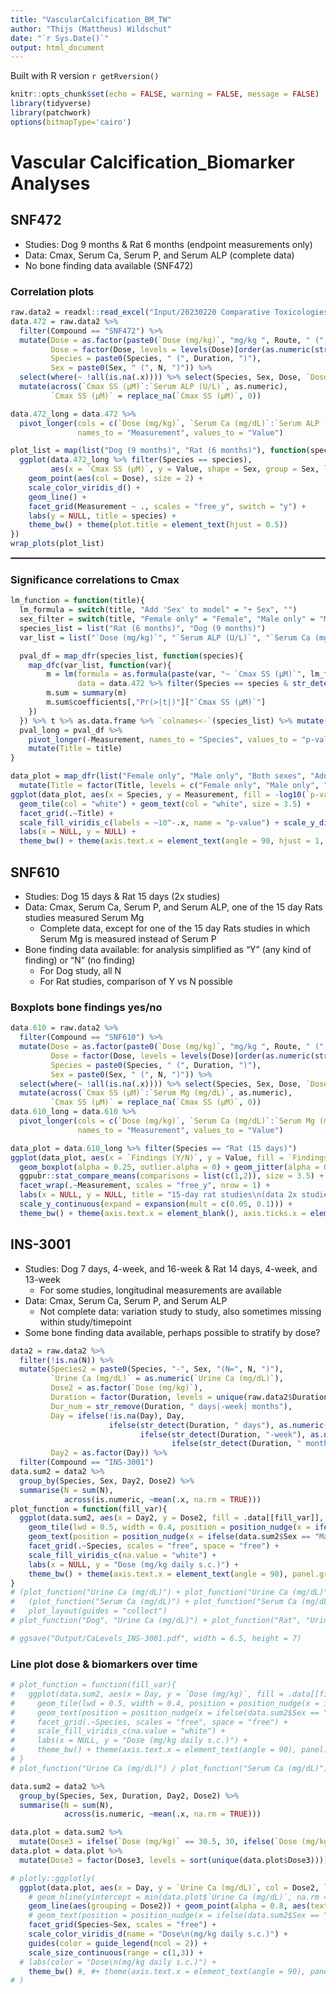 ```yaml
---
title: "VascularCalcification_BM_TW"
author: "Thijs (Mattheus) Wildschut"
date: "`r Sys.Date()`"
output: html_document
---
```


Built with R version `r getRversion()`

```r
knitr::opts_chunk$set(echo = FALSE, warning = FALSE, message = FALSE)
library(tidyverse)
library(patchwork)
options(bitmapType='cairo')

```

# Vascular Calcification_Biomarker Analyses {.tabset}

<!-- ## Biomarkers clinical study -->
<!-- To-do: -->
<!-- - Combination of biomarkers? -->
<!-- - Trajectory analyses? -->

<!-- ```{r Biomarkers clinical study, fig.width=18, fig.height=11} -->
<!-- raw.data = data.table::fread("Input/biomarkers.csv") -->
<!-- # unique(paste0(raw.data$`Analysis Visit`, "\n(", raw.data$`Planned Time Point Name`, ")")) -->
<!-- # unique(raw.data$`Biomarker Test Name`) -->

<!-- data = raw.data %>% -->
<!--   mutate(`Biomarker Numeric Result in Std Format` = as.numeric(`Biomarker Numeric Result in Std Format`), -->
<!--          `Analysis Visit` = factor(paste0(`Analysis Visit`, "\n(", `Planned Time Point Name`, ")"), -->
<!--                                    levels = c("Week 1 Day 1\n(Pre-Dose)", "Week 1 Day 1\n(20 Minutes Prior To End of Infusion)", -->
<!--                                               "Week 12 Day 5\n(Pre-Dose)", "Week 24 Day 5\n(Pre-Dose)", "Follow-up\n(NA)"), -->
<!--                                    labels  = c("Week 1 Day 1\n(Pre-Dose)", "Week 1 Day 1\n(20 Minutes Prior\nTo End of Infusion)", -->
<!--                                               "Week 12 Day 5\n(Pre-Dose)", "Week 24 Day 5\n(Pre-Dose)", "Follow-up"))) %>% -->
<!--   group_by(`Unique Subject Identifier`, `Biomarker Test Name`) %>%  -->
<!--   filter("Week 1 Day 1\n(Pre-Dose)" %in% `Analysis Visit`) %>% -->
<!--   # tally() -->
<!--   dplyr::mutate(`Biomarker normalized to baseline` = `Biomarker Numeric Result in Std Format`- -->
<!--                   `Biomarker Numeric Result in Std Format`[`Analysis Visit` == "Week 1 Day 1\n(Pre-Dose)"]) %>% -->
<!--   ungroup() %>% -->
<!--   filter(`Analysis Value Flag` == "Y" & `Biomarker Result in Original Units` != "<LLOQ" & !is.na(`Biomarker normalized to baseline`)) %>% -->
<!--   filter(`Analysis Visit` != "Week 1 Day 1\n(Pre-Dose)")# %>% -->

<!--   # filter(`Biomarker Test Name` == "Iron") -->

<!-- ggplot(data, aes(x = `Analysis Visit`, y = `Biomarker normalized to baseline`, fill = `Description of Planned Arm`)) + -->
<!--   geom_boxplot(alpha = 0.2, outlier.alpha = 0) +  -->
<!--   geom_point(size = 1, position = position_jitterdodge(jitter.width = 0.2), aes(col = `Description of Planned Arm`)) + -->
<!--   theme_bw() + theme(axis.text.x = element_text(angle = 90, hjust = 1, vjust = 0.5)) + -->
<!--   facet_wrap(.~`Biomarker Test Name`, scales = "free_y") + -->
<!--   ggpubr::stat_compare_means(method = "wilcox.test", label = "p.signif") # method = "t.test",  -->

<!-- ``` -->

## SNF472

- Studies: Dog 9 months & Rat 6 months (endpoint measurements only)
- Data: Cmax, Serum Ca, Serum P, and Serum ALP (complete data)
- No bone finding data available (SNF472)

### Correlation plots

```r
raw.data2 = readxl::read_excel("Input/20230220 Comparative Toxicologies Bone Parameters_TW.xlsx")
data.472 = raw.data2 %>%
  filter(Compound == "SNF472") %>%
  mutate(Dose = as.factor(paste0(`Dose (mg/kg)`, "mg/kg ", Route, " (", Regime, ")")),
         Dose = factor(Dose, levels = levels(Dose)[order(as.numeric(str_extract(levels(Dose), "[:digit:]+")))]),
         Species = paste0(Species, " (", Duration, ")"),
         Sex = paste0(Sex, " (", N, ")")) %>%
  select(where(~ !all(is.na(.x)))) %>% select(Species, Sex, Dose, `Dose (mg/kg)`, `Cmax SS (µM)`:`Serum ALP (U/L)`) %>%
  mutate(across(`Cmax SS (µM)`:`Serum ALP (U/L)`, as.numeric),
         `Cmax SS (µM)` = replace_na(`Cmax SS (µM)`, 0))

data.472_long = data.472 %>%
  pivot_longer(cols = c(`Dose (mg/kg)`, `Serum Ca (mg/dL)`:`Serum ALP (U/L)`), 
               names_to = "Measurement", values_to = "Value")

plot_list = map(list("Dog (9 months)", "Rat (6 months)"), function(species){
  ggplot(data.472_long %>% filter(Species == species), 
         aes(x = `Cmax SS (µM)`, y = Value, shape = Sex, group = Sex, linetype = Sex)) +
    geom_point(aes(col = Dose), size = 2) +
    scale_color_viridis_d() +
    geom_line() +
    facet_grid(Measurement ~ ., scales = "free_y", switch = "y") +
    labs(y = NULL, title = species) +
    theme_bw() + theme(plot.title = element_text(hjust = 0.5))
})
wrap_plots(plot_list)

```
<hr style="border:1px solid gray"></hr>


### Significance correlations to Cmax
```r

lm_function = function(title){
  lm_formula = switch(title, "Add 'Sex' to model" = "+ Sex", "")
  sex_filter = switch(title, "Female only" = "Female", "Male only" = "Male", "Female|Male")
  species_list = list("Rat (6 months)", "Dog (9 months)")
  var_list = list("`Dose (mg/kg)`", "`Serum ALP (U/L)`", "`Serum Ca (mg/dL)`", "`Serum P (mg/dL)`")

  pval_df = map_dfr(species_list, function(species){
    map_dfc(var_list, function(var){
        m = lm(formula = as.formula(paste(var, "~ `Cmax SS (µM)`", lm_formula)),
               data = data.472 %>% filter(Species == species & str_detect(Sex, sex_filter)))
        m.sum = summary(m)
        m.sum$coefficients[,"Pr(>|t|)"]["`Cmax SS (µM)`"]
    })
  }) %>% t %>% as.data.frame %>% `colnames<-`(species_list) %>% mutate(Measurement = str_remove_all(unlist(var_list), "`"))
  pval_long = pval_df %>% 
    pivot_longer(-Measurement, names_to = "Species", values_to = "p-value") %>%
    mutate(Title = title)
}

data_plot = map_dfr(list("Female only", "Male only", "Both sexes", "Add 'Sex' to model"), lm_function) %>%
  mutate(Title = factor(Title, levels = c("Female only", "Male only", "Both sexes", "Add 'Sex' to model")))
ggplot(data_plot, aes(x = Species, y = Measurement, fill = -log10(`p-value`), label = signif(`p-value`, 2))) +
  geom_tile(col = "white") + geom_text(col = "white", size = 3.5) +
  facet_grid(.~Title) +
  scale_fill_viridis_c(labels = ~10^-.x, name = "p-value") + scale_y_discrete(limits = rev) +
  labs(x = NULL, y = NULL) +
  theme_bw() + theme(axis.text.x = element_text(angle = 90, hjust = 1, vjust = 0.5))

```

## SNF610
- Studies: Dog 15 days & Rat 15 days (2x studies)
- Data: Cmax, Serum Ca, Serum P, and Serum ALP, one of the 15 day Rats studies measured Serum Mg
  - Complete data, except for one of the 15 day Rats studies in which Serum Mg is measured instead of Serum P
- Bone finding data available: for analysis simplified as "Y" (any kind of finding) or "N" (no finding)
  - For Dog study, all N
  - For Rat studies, comparison of Y vs N possible

### Boxplots bone findings yes/no
```r
data.610 = raw.data2 %>%
  filter(Compound == "SNF610") %>%
  mutate(Dose = as.factor(paste0(`Dose (mg/kg)`, "mg/kg ", Route, " (", Regime, ")")),
         Dose = factor(Dose, levels = levels(Dose)[order(as.numeric(str_extract(levels(Dose), "[:digit:]+")))]),
         Species = paste0(Species, " (", Duration, ")"),
         Sex = paste0(Sex, " (", N, ")")) %>%
  select(where(~ !all(is.na(.x)))) %>% select(Species, Sex, Dose, `Dose (mg/kg)`, `Cmax SS (µM)`:`Serum Mg (mg/dL)`, `Findings (Y/N)`) %>%
  mutate(across(`Cmax SS (µM)`:`Serum Mg (mg/dL)`, as.numeric),
         `Cmax SS (µM)` = replace_na(`Cmax SS (µM)`, 0))
data.610_long = data.610 %>%
  pivot_longer(cols = c(`Dose (mg/kg)`, `Serum Ca (mg/dL)`:`Serum Mg (mg/dL)`), 
               names_to = "Measurement", values_to = "Value")

data_plot = data.610_long %>% filter(Species == "Rat (15 days)")
ggplot(data_plot, aes(x = `Findings (Y/N)`, y = Value, fill = `Findings (Y/N)`, col = `Findings (Y/N)`)) +
  geom_boxplot(alpha = 0.25, outlier.alpha = 0) + geom_jitter(alpha = 0.5, width = 0.2) +
  ggpubr::stat_compare_means(comparisons = list(c(1,2)), size = 3.5) +
  facet_wrap(.~Measurement, scales = "free_y", nrow = 1) + 
  labs(x = NULL, y = NULL, title = "15-day rat studies\n(data 2x studies combined)") +
  scale_y_continuous(expand = expansion(mult = c(0.05, 0.1))) +
  theme_bw() + theme(axis.text.x = element_blank(), axis.ticks.x = element_blank(), plot.title = element_text(hjust = 0.5))

```

## INS-3001

- Studies: Dog 7 days, 4-week, and 16-week & Rat 14 days, 4-week, and 13-week
  - For some studies, longitudinal measurements are available
- Data: Cmax, Serum Ca, Serum P, and Serum ALP
  - Not complete data: variation study to study, also sometimes missing within study/timepoint
- Some bone finding data available, perhaps possible to stratify by dose?

```r
data2 = raw.data2 %>%
  filter(!is.na(N)) %>%
  mutate(Species2 = paste0(Species, "-", Sex, "(N=", N, ")"),
         `Urine Ca (mg/dL)` = as.numeric(`Urine Ca (mg/dL)`),
         Dose2 = as.factor(`Dose (mg/kg)`),
         Duration = factor(Duration, levels = unique(raw.data2$Duration)[c(2,1,6,3,4,7,8,5)]),
         Dur_num = str_remove(Duration, " days|-week| months"),
         Day = ifelse(!is.na(Day), Day, 
                      ifelse(str_detect(Duration, " days"), as.numeric(str_remove(Duration, " days")),
                             ifelse(str_detect(Duration, "-week"), as.numeric(str_remove(Duration, "-week"))*7,
                                    ifelse(str_detect(Duration, " months"), as.numeric(str_remove(Duration, " months"))*30, NA)))),
         Day2 = as.factor(Day)) %>%
  filter(Compound == "INS-3001")
data.sum2 = data2 %>%
  group_by(Species, Sex, Day2, Dose2) %>% 
  summarise(N = sum(N),
            across(is.numeric, ~mean(.x, na.rm = TRUE)))
plot_function = function(fill_var){
  ggplot(data.sum2, aes(x = Day2, y = Dose2, fill = .data[[fill_var]], col = Sex, label = N)) +
    geom_tile(lwd = 0.5, width = 0.4, position = position_nudge(x = ifelse(data.sum2$Sex == "Male", 0.22, -0.22))) +
    geom_text(position = position_nudge(x = ifelse(data.sum2$Sex == "Male", 0.21, -0.21)), size = 3) +
    facet_grid(.~Species, scales = "free", space = "free") +
    scale_fill_viridis_c(na.value = "white") +
    labs(x = NULL, y = "Dose (mg/kg daily s.c.)") +
    theme_bw() + theme(axis.text.x = element_text(angle = 90), panel.grid = element_blank(), panel.grid.major.x = element_line(color = "grey"))
}
# (plot_function("Urine Ca (mg/dL)") + plot_function("Urine Ca (mg/dL)")) /
#   (plot_function("Serum Ca (mg/dL)") + plot_function("Serum Ca (mg/dL)")) +
#   plot_layout(guides = "collect")
# plot_function("Dog", "Urine Ca (mg/dL)") + plot_function("Rat", "Urine Ca (mg/dL)") + plot_layout(guides = "collect")

# ggsave("Output/CaLevels_INS-3001.pdf", width = 6.5, height = 7)

```

### Line plot dose & biomarkers over time
```r
# plot_function = function(fill_var){
#   ggplot(data.sum2, aes(x = Day, y = `Dose (mg/kg)`, fill = .data[[fill_var]], col = Sex, label = N)) +
#     geom_tile(lwd = 0.5, width = 0.4, position = position_nudge(x = ifelse(data.sum2$Sex == "Male", 0.22, -0.22))) +
#     geom_text(position = position_nudge(x = ifelse(data.sum2$Sex == "Male", 0.21, -0.21)), size = 3) +
#     facet_grid(.~Species, scales = "free", space = "free") +
#     scale_fill_viridis_c(na.value = "white") +
#     labs(x = NULL, y = "Dose (mg/kg daily s.c.)") +
#     theme_bw() + theme(axis.text.x = element_text(angle = 90), panel.grid = element_blank(), panel.grid.major.x = element_line(color = "grey"))
# }
# plot_function("Urine Ca (mg/dL)") / plot_function("Serum Ca (mg/dL)")

data.sum2 = data2 %>%
  group_by(Species, Sex, Duration, Day2, Dose2) %>% 
  summarise(N = sum(N),
            across(is.numeric, ~mean(.x, na.rm = TRUE)))

data.plot = data.sum2 %>%
  mutate(Dose3 = ifelse(`Dose (mg/kg)` == 30.5, 30, ifelse(`Dose (mg/kg)` == 104, 100, ifelse(`Dose (mg/kg)` == 304, 300, `Dose (mg/kg)`))))
data.plot = data.plot %>%
  mutate(Dose3 = factor(Dose3, levels = sort(unique(data.plot$Dose3))))

# plotly::ggplotly(
  ggplot(data.plot, aes(x = Day, y = `Urine Ca (mg/dL)`, col = Dose2, label = N)) + #interaction(Dose2, Duration)
    # geom_hline(yintercept = min(data.plot$`Urine Ca (mg/dL)`, na.rm = TRUE), linetype = 2, col = "grey") +
    geom_line(aes(grouping = Dose2)) + geom_point(alpha = 0.8, aes(text = Duration, size = N)) +
    # geom_text(position = position_nudge(x = ifelse(data.sum2$Sex == "Male", 0.21, -0.21)), size = 3) +
    facet_grid(Species~Sex, scales = "free") +
    scale_color_viridis_d(name = "Dose\n(mg/kg daily s.c.)") +
    guides(color = guide_legend(ncol = 2)) +
    scale_size_continuous(range = c(1,3)) +
  # labs(color = "Dose\n(mg/kg daily s.c.)") +
    theme_bw() #, #+ theme(axis.text.x = element_text(angle = 90), panel.grid = element_blank(), panel.grid.major.x = element_line(color = "grey"))
# )

```

